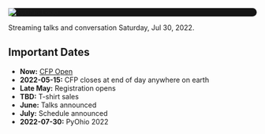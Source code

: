 <Seo title="PyOhio 2022" />

<div style="background-color: #161616; border-radius: 40px">
  <img
    alt="PyOhio Logo"
    src="../assets/pyohio-logo-white-transparent.png"
  />
</div>

Streaming talks and conversation Saturday, Jul 30, 2022.

## Important Dates

- **Now:** [CFP Open](/speaking/call-for-proposals)
- **2022-05-15:** CFP closes at end of day anywhere on earth
- **Late May:** Registration opens
- **TBD:** T-shirt sales
- **June:** Talks announced
- **July:** Schedule announced
- **2022-07-30:** PyOhio 2022
